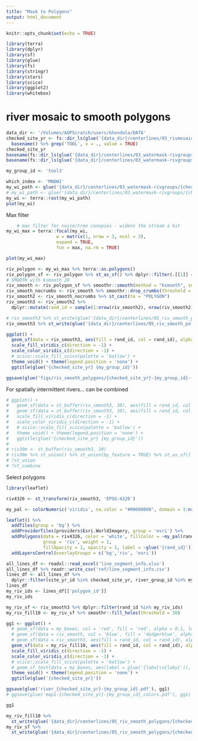```yaml
---
title: "Mask to Polygons"
output: html_document
---
```


```r
knitr::opts_chunk$set(echo = TRUE)
```


```r
library(terra)
library(dplyr)
library(sf)
library(glue)
library(fs)
library(stringr)
library(stars)
library(scico)
library(ggplot2)
library(whitebox)
```

# river mosaic to smooth polygons

```r
data_dir <- '/Volumes/AOPScratch/users/khondula/DATA'
checked_site_yr <- fs::dir_ls(glue('{data_dir}/centerlines/03_rivmosaic-imgs')) %>% 
  basename() %>% grep('TOOL', x = ., value = TRUE)
checked_site_yr
basename(fs::dir_ls(glue('{data_dir}/centerlines/03_watermask-rivgroups'), glob = glue('*{checked_site_yr}*MNDWI_01.tif')))
basename(fs::dir_ls(glue('{data_dir}/centerlines/03_watermask-rivgroups'), glob = glue('*{checked_site_yr}*AWEI.tif')))
```

```r
my_group_id <- 'tool3'
```


```r
which_index <- 'MNDWI'
my_wi_path <- glue('{data_dir}/centerlines/03_watermask-rivgroups/{checked_site_yr}-{my_group_id}-MNDWI_01.tif')
# my_wi_path <- glue('{data_dir}/centerlines/03_watermask-rivgroups/{checked_site_yr}-{my_group_id}-AWEI.tif')
my_wi <- terra::rast(my_wi_path)
plot(my_wi)
```

Max filter

```r
    # max filter for noise/tree canopies - widens the stream a bit
my_wi_max = terra::focal(my_wi, 
                   w = matrix(1, nrow = 3, ncol = 3), 
                   expand = TRUE,
                   fun = max, na.rm = TRUE)

plot(my_wi_max)

```

```r
riv_polygon <- my_wi_max %>% terra::as.polygons()
riv_polygon_sf <- riv_polygon %>% st_as_sf() %>% dplyr::filter(.[[1]] == 1)
# SMOOTH with ksmooth 20
riv_smooth <- riv_polygon_sf %>% smoothr::smooth(method = "ksmooth", smoothness = 20)
riv_smooth_nocrumbs <- riv_smooth %>% smoothr::drop_crumbs(threshold = 10)
riv_smooth2 <- riv_smooth_nocrumbs %>% st_cast(to = "POLYGON")
riv_smooth3 <- riv_smooth2 %>% 
  dplyr::mutate(rand_id = sample(1:nrow(riv_smooth2), nrow(riv_smooth2), replace = FALSE))

# riv_smooth3 %>% st_write(glue('{data_dir}/centerlines/05_riv_smooth_polygons/{checked_site_yr}-{my_group_id}.shp'))
riv_smooth3 %>% st_write(glue('{data_dir}/centerlines/05_riv_smooth_polygons/{checked_site_yr}-{my_group_id}-{which_index}.shp'), append = FALSE)
```

```r
ggplot() +
  geom_sf(data = riv_smooth3, aes(fill = rand_id, col = rand_id), alpha = 0.5) +
  scale_fill_viridis_c(direction = -1) +
  scale_color_viridis_c(direction = -1) +
  # scico::scale_fill_scico(palette = 'batlow') +
  theme_void() + theme(legend.position = 'none') +
  ggtitle(glue('{checked_site_yr} {my_group_id}'))

ggsave(glue('figs/riv_smooth_polygons/{checked_site_yr}-{my_group_id}-{which_index}.pdf'), width = 12, height = 12)
```

For spatially intermittent rivers... can be combined 
```r
# ggplot() +
#   geom_sf(data = st_buffer(riv_smooth3, 30), aes(fill = rand_id, col = rand_id), alpha = 0.25) +
#   geom_sf(data = st_buffer(riv_smooth3, 10), aes(fill = rand_id, col = rand_id), alpha = 0.5) +
#   scale_fill_viridis_c(direction = -1) +
#   scale_color_viridis_c(direction = -1) +
#   # scico::scale_fill_scico(palette = 'batlow') +
#   theme_void() + theme(legend.position = 'none') +
#   ggtitle(glue('{checked_site_yr} {my_group_id}'))
# 
# riv30m <- st_buffer(riv_smooth3, 30)
# riv30m %>% st_union() %>% st_union(by_feature = TRUE) %>% st_as_sf() %>% st_cast(to = "POLYGON") %>% st_buffer(-10) %>% plot()
# ?st_union
# ?st_combine

```

Select polygons

```r
library(leaflet)

riv4326 <- st_transform(riv_smooth3, 'EPSG:4326')

my_pal <- colorNumeric('viridis', na.color = "#00000000", domain = 1:nrow(riv4326))

leaflet() %>%
  addTiles(group = 'bg') %>%
  addProviderTiles(providers$Esri.WorldImagery, group = 'esri') %>%
  addPolygons(data = riv4326, color = 'white', fillColor = ~my_pal(rand_id), 
              group = 'riv', weight = 1,
              fillOpacity = 1, opacity = 1, label = ~glue('{rand_id}')) %>%
  addLayersControl(overlayGroups = c('bg','riv', 'esri'))
```

```r
all_lines_df <- readxl::read_excel('line_segment_info.xlsx')
all_lines_df %>% readr::write_csv('ref/line_segment_info.csv')
lines_df <- all_lines_df %>%
  dplyr::filter(site_yr_id %in% checked_site_yr, river_group_id %in% my_group_id)
lines_df
my_riv_ids <- lines_df[['polygon_id']]
my_riv_ids
```

```r
my_riv_sf <- riv_smooth3 %>% dplyr::filter(rand_id %in% my_riv_ids)
my_riv_fill10 <- my_riv_sf %>% smoothr::fill_holes(threshold = 10)
```

```r
gg1 <- ggplot() +
  # geom_sf(data = my_boxes, col = 'red', fill = 'red', alpha = 0.1, lwd = 0.1) +
  # geom_sf(data = riv_smooth, col = 'blue', fill = 'dodgerblue', alpha = 0.5, lwd = 0.1) +
  # geom_sf(data = riv_smooth3, aes(fill = rand_id, col = rand_id), alpha = 0.1) +
  geom_sf(data = my_riv_fill10, aes(fill = rand_id, col = rand_id), alpha = 0.9) +
  scale_fill_viridis_c(direction = -1) +
  scale_color_viridis_c(direction = -1) +
  # scico::scale_fill_scico(palette = 'batlow') +
  # geom_sf_text(data = my_boxes, aes(label = glue('{labx}\n{laby}')), size = 1) +
  theme_void() + theme(legend.position = 'none') +
  ggtitle(glue('{checked_site_yr}'))

ggsave(glue('river_{checked_site_yr}-{my_group_id}.pdf'), gg1)
# ggsave(glue('map1-{checked_site_yr}-{my_group_id}_colors.pdf'), gg1)

gg1
```

```r
my_riv_fill10 %>% 
  st_write(glue('{data_dir}/centerlines/05_riv_smooth_polygons/{checked_site_yr}-{my_group_id}-riverfill10.shp'), append = FALSE)
my_riv_sf %>% 
  st_write(glue('{data_dir}/centerlines/05_riv_smooth_polygons/{checked_site_yr}-{my_group_id}-river.shp'), append = FALSE)
```

